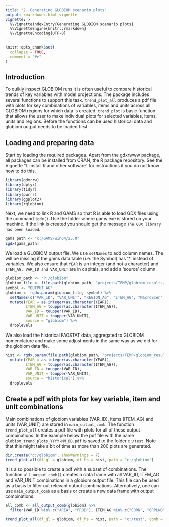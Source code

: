 ```yaml
---
title: "2. Generating GLOBIOM scenario plots"
output: rmarkdown::html_vignette
vignette: >
  %\VignetteIndexEntry{Generating GLOBIOM scenario plots}
  %\VignetteEngine{knitr::rmarkdown}
  %\VignetteEncoding{UTF-8}
---
```


```r
knitr::opts_chunk$set(
  collapse = TRUE,
  comment = "#>"
)
```

## Introduction

To quikly inspect GLOBIOM runs it is often useful to compare historical trends of key variables with model projections. The package includes several functions to support this task. `trend_plot_all` produces a pdf file with plots for key combinations of variables, items and units across all GLOBIOM regions for which data is created. `trend_plot` is basic function that allows the user to make individual plots for selected variables, items, units and regions. Before the functions can be used historical data and globiom output needs to be loaded first. 


## Loading and preparing data

Start by loading the required packages. Apart from the gdxrwww package, all packages can be installed from CRAN, the R package repository. See the Vignette '1. Install R and other software' for instructions if you do not know how to do this.

```r
library(gdxrrw)
library(dplyr)
library(tidyr)
library(purrr)
library(ggplot2)
library(rglobiom)
```

Next, we need to link R and GAMS so that R is able to load GDX files using the command `igdx()`. Use the folder where gams.exe is stored on your machine. If the link is created you should get the message `The GDX library has been loaded`.

```r
gams_path <- "c:/GAMS/win64/25.0"
igdx(gams_path)
```

We load a GLOBIOM output file. We use `setNames` to add column names. The will be missing if the gams data table (i.e. the Symbol) has '*' instead of variables. We also ensure that `YEAR` is an integer (and not a character) and `ITEM_AG, VAR_ID and VAR_UNIT` are in capitals, and add a 'source' column.

```r
globiom_path <- "P:/globiom"
globiom_file <- file.path(globiom_path, "projects/TEMP/globiom_results/MODEL_OUTPUT_AG_SSP2_lookup_q_SDG_10052019.gdx")
symbol <- "OUTPUT_AG"
globiom <- rgdx.param(globiom_file, symbol) %>%
  setNames(c("VAR_ID", "VAR_UNIT", "REGION_AG", "ITEM_AG", "MacroScen", "BioenScen", "IEA_Scen", "YEAR", "OUTPUT_AG")) %>%
  mutate(YEAR = as.integer(as.character(YEAR)),
         ITEM_AG = toupper(as.character(ITEM_AG)),
         VAR_ID = toupper(VAR_ID),
         VAR_UNIT = toupper(VAR_UNIT),
         source = "globiom") %>%
  droplevels
```

We also load the historical FAOSTAT data, aggregated to GLOBIOM nomenclature and make some adjustments in the same way as we did for the globiom data file.

```r
hist <- rgdx.param(file.path(globiom_path, "projects/TEMP/globiom_results/OUTPUT_FAO_REGION_since1961_ag_NSUST.gdx"), "OUTPUT_AG") %>%
  mutate(YEAR = as.integer(as.character(YEAR)),
         ITEM_AG = toupper(as.character(ITEM_AG)),
         VAR_ID = toupper(VAR_ID),
         VAR_UNIT = toupper(VAR_UNIT),
         source = "historical") %>%
  droplevels
```


## Create a pdf with plots for key variable, item and unit combinations

Main combinations of globiom variables (VAR_ID), items (ITEM_AG) and units (VAR_UNIT) are stored in `main_output_comb`. The function `trend_plot_all` creates a pdf file with plots for all of these output combinations. In the example below the pdf file with the name `globiom_trend_plots_YYYY-MM_DD.pdf` is saved to the folder `c:/test`. Note that this might take a bit of time as more than 200 plots are generated.

```r
dir.create("c:/globiom", showWarnings = F)
trend_plot_all(df_gl = globiom, df_hs = hist, path = "c:/globiom")
```

It is also possible to create a pdf with a subset of combinations. The function `all_output_comb()` creates a data frame with all VAR_ID, ITEM_AG and VAR_UNIT combinations in a globiom output file. This file can be used as a basis to filter out relevant output combinations. Alternatively, one can use `main_output_comb` as a basis or create a new data frame with output combinations. 

```r
all_comb <- all_output_comb(globiom) %>%
  filter(VAR_ID %in% c("AREA", "PROD"), ITEM_AG %in% c("CORN", "CRPLND"), UNIT_ID %in% c("1000 HA", "1000 T"))

trend_plot_all(df_gl = globiom, df_hs = hist, path = "c:/test", comb = all_comb)


```

